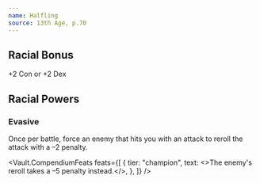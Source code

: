 ```yaml
---
name: Halfling
source: 13th Age, p.70
---
```


## Racial Bonus

+2 Con or +2 Dex

## Racial Powers

### Evasive

Once per battle, force an enemy that hits you with an attack to reroll the attack with a –2 penalty.

<Vault.CompendiumFeats
  feats={[
    {
      tier: "champion",
      text: <>The enemy's reroll takes a –5 penalty instead.</>,
    },
  ]}
/>

